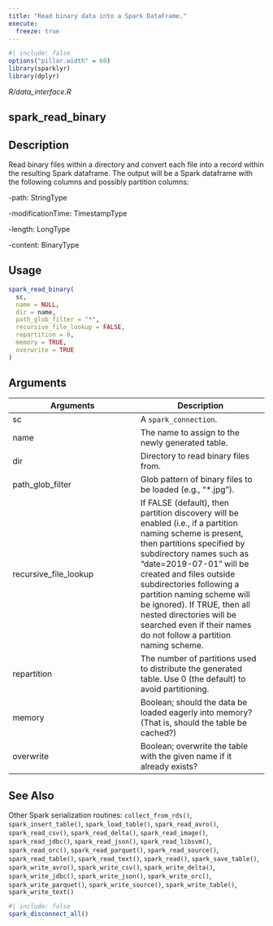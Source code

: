 ```yaml
---
title: "Read binary data into a Spark DataFrame."
execute:
  freeze: true
---
```


```r
#| include: false
options("pillar.width" = 60)
library(sparklyr) 
library(dplyr)
```

*R/data_interface.R*

## spark_read_binary

## Description

Read binary files within a directory and convert each file into a record within the resulting Spark dataframe. The output will be a Spark dataframe with the following columns and possibly partition columns:   

    

-path: StringType 

    

-modificationTime: TimestampType 

    

-length: LongType 

    

-content: BinaryType 

 


## Usage
```r
spark_read_binary( 
  sc, 
  name = NULL, 
  dir = name, 
  path_glob_filter = "*", 
  recursive_file_lookup = FALSE, 
  repartition = 0, 
  memory = TRUE, 
  overwrite = TRUE 
) 
```

## Arguments
|Arguments|Description|
|---|---|
| sc | A `spark_connection`. |
| name | The name to assign to the newly generated table. |
| dir | Directory to read binary files from. |
| path_glob_filter | Glob pattern of binary files to be loaded (e.g., "*.jpg"). |
| recursive_file_lookup | If FALSE (default), then partition discovery will be enabled (i.e., if a partition naming scheme is present, then partitions specified by subdirectory names such as "date=2019-07-01" will be created and files outside subdirectories following a partition naming scheme will be ignored). If TRUE, then all nested directories will be searched even if their names do not follow a partition naming scheme. |
| repartition | The number of partitions used to distribute the generated table. Use 0 (the default) to avoid partitioning. |
| memory | Boolean; should the data be loaded eagerly into memory? (That is, should the table be cached?) |
| overwrite | Boolean; overwrite the table with the given name if it already exists? |






## See Also
Other Spark serialization routines:  `collect_from_rds()`, `spark_insert_table()`, `spark_load_table()`, `spark_read_avro()`, `spark_read_csv()`, `spark_read_delta()`, `spark_read_image()`, `spark_read_jdbc()`, `spark_read_json()`, `spark_read_libsvm()`, `spark_read_orc()`, `spark_read_parquet()`, `spark_read_source()`, `spark_read_table()`, `spark_read_text()`, `spark_read()`, `spark_save_table()`, `spark_write_avro()`, `spark_write_csv()`, `spark_write_delta()`, `spark_write_jdbc()`, `spark_write_json()`, `spark_write_orc()`, `spark_write_parquet()`, `spark_write_source()`, `spark_write_table()`, `spark_write_text()`


```r
#| include: false
spark_disconnect_all()
```
